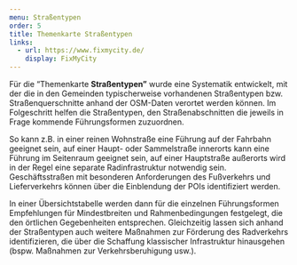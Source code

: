 ```yaml
---
menu: Straßentypen
order: 5
title: Themenkarte Straßentypen
links:
  - url: https://www.fixmycity.de/
    display: FixMyCity
---
```

Für die “Themenkarte **Straßentypen”** wurde eine Systematik entwickelt, mit der die in den Gemeinden typischerweise vorhandenen Straßentypen bzw. Straßenquerschnitte anhand der OSM-Daten verortet werden können. Im Folgeschritt helfen die Straßentypen, den Straßenabschnitten die jeweils in Frage kommende Führungsformen zuzuordnen.

So kann z.B. in einer reinen Wohnstraße eine Führung auf der Fahrbahn geeignet sein, auf einer Haupt- oder Sammelstraße innerorts kann eine Führung im Seitenraum geeignet sein, auf einer Hauptstraße außerorts wird in der Regel eine separate Radinfrastruktur notwendig sein. Geschäftsstraßen mit besonderen Anforderungen des Fußverkehrs und Lieferverkehrs können über die Einblendung der POIs identifiziert werden.

In einer Übersichtstabelle werden dann für die einzelnen Führungsformen Empfehlungen für Mindestbreiten und Rahmenbedingungen festgelegt, die den örtlichen Gegebenheiten entsprechen. Gleichzeitig lassen sich anhand der Straßentypen auch weitere Maßnahmen zur Förderung des Radverkehrs identifizieren, die über die Schaffung klassischer Infrastruktur hinausgehen (bspw. Maßnahmen zur Verkehrsberuhigung usw.).
